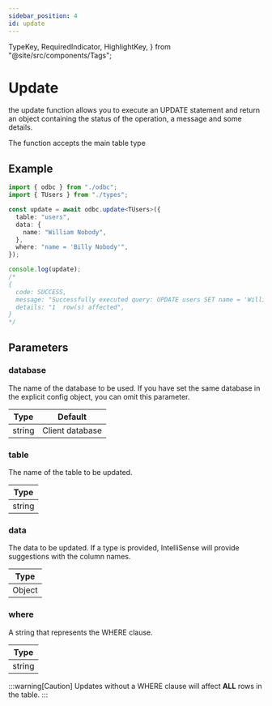 ```yaml
---
sidebar_position: 4
id: update
---
```


  TypeKey,
  RequiredIndicator,
  HighlightKey,
} from "@site/src/components/Tags";

# Update

the update function allows you to execute an UPDATE statement and return an object containing the status of the operation, a message and some details.

The function accepts the main table type

## Example

```ts
import { odbc } from "./odbc";
import { TUsers } from "./types";

const update = await odbc.update<TUsers>({
  table: "users",
  data: {
    name: "William Nobody",
  },
  where: "name = 'Billy Nobody'",
});

console.log(update);
/*
{
  code: SUCCESS,
  message: "Successfully executed query: UPDATE users SET name = 'William Nobody' WHERE name = 'Billy Nobody';",
  details: "1  row(s) affected",
}
*/
```

## Parameters

### database

The name of the database to be used. If you have set the same database in the explicit config object, you can omit this parameter.

| Type   | Default         |
| ------ | --------------- |
| string | Client database |

### <RequiredIndicator>table</RequiredIndicator>

The name of the table to be updated.

| Type   |
| ------ |
| string |

### <RequiredIndicator>data</RequiredIndicator>

The data to be updated. If a type is provided, IntelliSense will provide suggestions with the column names.

| Type                      |
| ------------------------- |
| <TypeKey>Object</TypeKey> |

### where

A string that represents the WHERE clause.

| Type   |
| ------ |
| string |

:::warning[Caution]
Updates without a <HighlightKey>WHERE</HighlightKey> clause will affect **ALL** rows in the table.
:::
